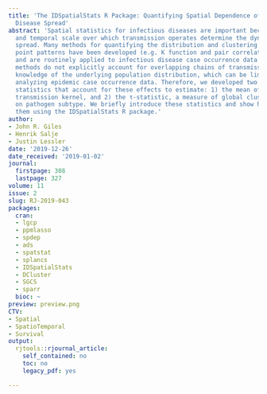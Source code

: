 ```yaml
---
title: 'The IDSpatialStats R Package: Quantifying Spatial Dependence of Infectious
  Disease Spread'
abstract: 'Spatial statistics for infectious diseases are important because the spatial
  and temporal scale over which transmission operates determine the dynamics of disease
  spread. Many methods for quantifying the distribution and clustering of spatial
  point patterns have been developed (e.g. K function and pair correlation function)
  and are routinely applied to infectious disease case occurrence data. However, these
  methods do not explicitly account for overlapping chains of transmission and require
  knowledge of the underlying population distribution, which can be limiting when
  analyzing epidemic case occurrence data. Therefore, we developed two novel spatial
  statistics that account for these effects to estimate: 1) the mean of the spatial
  transmission kernel, and 2) the τ-statistic, a measure of global clustering based
  on pathogen subtype. We briefly introduce these statistics and show how to implement
  them using the IDSpatialStats R package.'
author:
- John R. Giles
- Henrik Salje
- Justin Lessler
date: '2019-12-26'
date_received: '2019-01-02'
journal:
  firstpage: 308
  lastpage: 327
volume: 11
issue: 2
slug: RJ-2019-043
packages:
  cran:
  - lgcp
  - ppmlasso
  - spdep
  - ads
  - spatstat
  - splancs
  - IDSpatialStats
  - DCluster
  - SGCS
  - sparr
  bioc: ~
preview: preview.png
CTV:
- Spatial
- SpatioTemporal
- Survival
output:
  rjtools::rjournal_article:
    self_contained: no
    toc: no
    legacy_pdf: yes

---
```

